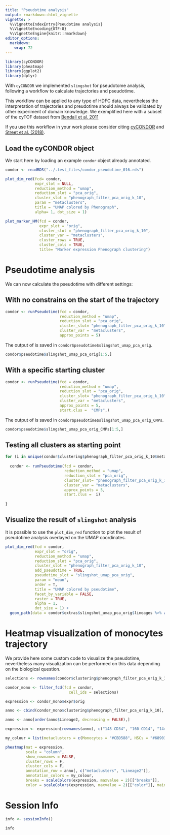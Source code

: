 ```yaml
---
title: "Pseudotime analysis"
output: rmarkdown::html_vignette
vignette: >
  %\VignetteIndexEntry{Pseudotime analysis}
  %\VignetteEncoding{UTF-8}
  %\VignetteEngine{knitr::rmarkdown}
editor_options: 
  markdown: 
    wrap: 72
---
```


```r
library(cyCONDOR)
library(pheatmap)
library(ggplot2)
library(dplyr)
```

With `cyCONDOR` we implemented `slingshot` for pseudotome analysis, following a workflow to calculate trajectories and pseudotime. 

This workflow can be applied to any type of HDFC data, nevertheless the interpretation of trajectories and preudotime should always be validated by other experiment of domain knowledge. We exemplified here with a subset of the cyTOF dataset from [Bendall et al. 2011](https://www.science.org/doi/10.1126/science.1198704)

If you use this workflow in your work please consider citing [cyCONDOR](XXX) and [Street et al. (2018)](https://bmcgenomics.biomedcentral.com/articles/10.1186/s12864-018-4772-0).

## Load the cyCONDOR object

We start here by loading an example `condor` object already annotated.

```r
condor <- readRDS("../.test_files/condor_pseudotime_016.rds")
```

```r
plot_dim_red(fcd= condor,  
             expr_slot = NULL,
             reduction_method = "umap", 
             reduction_slot = "pca_orig", 
             cluster_slot = "phenograph_filter_pca_orig_k_10",
             param = "metaclusters",
             title = "UMAP colored by Phenograph",
             alpha= 1, dot_size = 1)
```

```r
plot_marker_HM(fcd = condor,
               expr_slot = "orig",
               cluster_slot = "phenograph_filter_pca_orig_k_10",
               cluster_var = "metaclusters",
               cluster_rows = TRUE,
               cluster_cols = TRUE,
               title= "Marker expression Phenograph clustering")
```

# Pseudotime analysis

We can now calculate the pseudotime with different settings:

## With no constrains on the start of the trajectory

```r
condor <- runPseudotime(fcd = condor, 
                        reduction_method = "umap",
                        reduction_slot = "pca_orig",
                        cluster_slot= "phenograph_filter_pca_orig_k_10",
                        cluster_var = "metaclusters",
                        approx_points = 5)
```

The output of is saved in `condor$pseudotime$slingshot_umap_pca_orig`.

```r
condor$pseudotime$slingshot_umap_pca_orig[1:5,]
```


## With a specific starting cluster

```r
condor <- runPseudotime(fcd = condor, 
                        reduction_method = "umap",
                        reduction_slot = "pca_orig",
                        cluster_slot= "phenograph_filter_pca_orig_k_10",
                        cluster_var = "metaclusters",
                        approx_points = 5,
                        start.clus =  "CMPs",)
```

The output of is saved in `condor$pseudotime$slingshot_umap_pca_orig_CMPs`.

```r
condor$pseudotime$slingshot_umap_pca_orig_CMPs[1:5,]
```


## Testing all clusters as starting point

```r
for (i in unique(condor$clustering$phenograph_filter_pca_orig_k_10$metaclusters)[1:5]) {
  
  condor <- runPseudotime(fcd = condor, 
                          reduction_method = "umap",
                          reduction_slot = "pca_orig",
                          cluster_slot= "phenograph_filter_pca_orig_k_10",
                          cluster_var = "metaclusters",
                          approx_points = 5,
                          start.clus =  i)
  
}
```

## Visualize the result of `slingshot` analysis

It is possible to use the `plot_dim_red` function to plot the result of pseudotime analysis overlayed on the UMAP coordinates.

```r
plot_dim_red(fcd = condor, 
             expr_slot = "orig", 
             reduction_method = "umap", 
             reduction_slot = "pca_orig", 
             cluster_slot = "phenograph_filter_pca_orig_k_10", 
             add_pseudotime = TRUE, 
             pseudotime_slot = "slingshot_umap_pca_orig",
             param = "mean", 
             order = T, 
             title = "UMAP colored by pseudotime", 
             facet_by_variable = FALSE, 
             raster = TRUE, 
             alpha = 1, 
             dot_size = 1) + 
  geom_path(data = condor$extras$slingshot_umap_pca_orig$lineages %>% arrange(Order), aes(group = Lineage), size = 0.5)
```



# Heatmap visualization of monocytes trajectory

We provide here some custom code to visualize the pseudotime, nevertheless many visualization can be performed on this data depending on the biological question.

```r
selections <- rownames(condor$clustering$phenograph_filter_pca_orig_k_10[condor$clustering$phenograph_filter_pca_orig_k_10$metaclusters %in% c("HSCs", "CMPs", "Myeloblast", "Monocytes"), ])

condor_mono <- filter_fcd(fcd = condor,
                            cell_ids = selections)
```

```r
expression <- condor_mono$expr$orig

anno <- cbind(condor_mono$clustering$phenograph_filter_pca_orig_k_10[, c("Phenograph", "metaclusters")], condor_mono$pseudotime$slingshot_umap_pca_orig)

anno <- anno[order(anno$Lineage2, decreasing = FALSE),]

expression <- expression[rownames(anno), c("148-CD34", "160-CD14", "144-CD11b")]

my_colour = list(metaclusters = c(Monocytes = "#CBD588", HSCs = "#689030", Myeloblast = "#DA5724", CMPs = "#F7941D"))
```

```r
pheatmap(mat = expression, 
         scale = "column", 
         show_rownames = FALSE, 
         cluster_rows = F, 
         cluster_cols = F, 
         annotation_row = anno[, c("metaclusters", "Lineage2")], 
         annotation_colors = my_colour, 
         breaks = scaleColors(expression, maxvalue = 2)[["breaks"]], 
         color = scaleColors(expression, maxvalue = 2)[["color"]], main = "Figure 4f - Heatmap Monocytes pseudotime")
```

# Session Info
```r
info <- sessionInfo()

info
```
